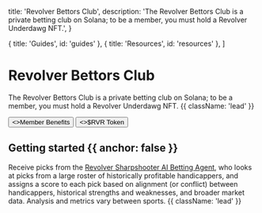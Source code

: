 
  title: 'Revolver Bettors Club',
  description:
    'The Revolver Bettors Club is a private betting club on Solana; to be a member, you must hold a Revolver Underdawg NFT.',
}

  { title: 'Guides', id: 'guides' },
  { title: 'Resources', id: 'resources' },
]

<HeroPattern />

# Revolver Bettors Club

The Revolver Bettors Club is a private betting club on Solana; to be a member, you must hold a Revolver Underdawg NFT. {{ className: 'lead' }}

<div className="not-prose mb-16 mt-6 flex gap-3">
  <Button href="/quickstart" arrow="right">
    <>Member Benefits</>
  </Button>
  <Button href="/sdks" variant="outline">
    <>$RVR Token</>
  </Button>
</div>

## Getting started {{ anchor: false }}

Receive picks from the [Revolver Sharpshooter AI Betting Agent](#), who looks at picks from a large roster of historically profitable handicappers, and assigns a score to each pick based on alignment (or conflict) between handicappers, historical strengths and weaknesses, and broader market data. Analysis and metrics vary between sports. {{ className: 'lead' }}


<Resources />
